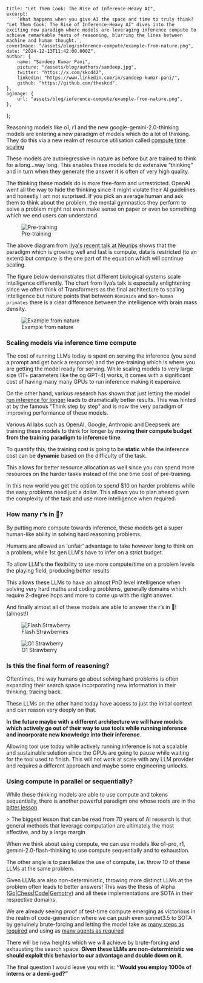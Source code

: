     title: "Let Them Cook: The Rise of Inference-Heavy AI",
    excerpt:
        `What happens when you give AI the space and time to truly think? "Let Them Cook: The Rise of Inference-Heavy AI" dives into the exciting new paradigm where models are leveraging inference compute to achieve remarkable feats of reasoning, blurring the lines between machine and human thought.`,
    coverImage: "/assets/blog/inference-compute/example-from-nature.png",
    date: "2024-12-13T11:42:00.000Z",
    author: {
        name: "Sandeep Kumar Pani",
        picture: "/assets/blog/authors/sandeep.jpg",
        twitter: "https://x.com/skcd42",
        linkedin: "https://www.linkedin.com/in/sandeep-kumar-pani/",
        github: "https://github.com/theskcd",
    },
    ogImage: {
        url: "assets/blog/inference-compute/example-from-nature.png",
    },
};

Reasoning models like o1, r1 and the new google-gemini-2.0-thinking models are entering a new paradigm of models which do a lot of thinking. They do this via a new realm of resource utilisation called [compute time scaling](https://aide.dev/blog/sota-bitter-lesson)

These models are autoregressive in nature as before but are trained to think for a long…way long. This enables these models to do extensive “thinking” and in turn when they generate the answer it is often of very high quality.

The thinking these models do is more free-form and unrestricted. OpenAI went all the way to hide the thinking since it might violate their AI guidelines and honestly I am not surprised. If you pick an average human and ask them to think about the problem, the mental gymnastics they perform to solve a problem might not even make sense on paper or even be something which we end users can understand.

<figure className="flex flex-col items-center">
    <img src="/assets/blog/inference-compute/example-from-nature.png" alt="Pre-training" className="w-full" />
    <figcaption className="pt-2 text-center font-semibold">
        Pre-training
    </figcaption>
</figure>

The above diagram from [Ilya's recent talk at Neurips](https://www.youtube.com/watch?v=WQQdd6qGxNs) shows that the paradigm which is growing well and fast is compute, data is restricted (to an extent) but compute is the one part of the equation which will continue scaling.

The figure below demonstrates that different biological systems scale intelligence differently. The chart from Ilya’s talk is especially enlightening since we often think of Transformers as the final architecture to scaling intelligence but nature points that between `Hominids` and `Non-human primates` there is a clear difference between the intelligence with brain mass density.  
<figure className="flex flex-col items-center">
    <img src="/assets/blog/inference-compute/example-from-nature.png" alt="Example from nature" className="w-full" />
    <figcaption className="pt-2 text-center font-semibold">
        Example from nature
    </figcaption>
</figure>

### Scaling models via inference time compute

The cost of running LLMs today is spent on serving the inference (you send a prompt and get back a response) and the pre-training which is where you are getting the model ready for serving. While scaling models to very large size (1T+ parameters like the og GPT-4) works, it comes with a significant cost of having many many GPUs to run inference making it expensive.

On the other hand, various research has shown that just letting the model [run inference for longer](https://arxiv.org/abs/2408.03314) leads to dramatically better results. This was hinted at by the famous “Think step by step” and is now the very paradigm of improving performance of these models.

Various AI labs such as OpenAI, Google, Anthropic and Deepseek are training these models to think for longer by **moving their compute budget from the training paradigm to inference time**.

To quantify this, the training cost is going to be **static** while the inference cost can be **dynamic** based on the difficulty of the task.   

This allows for better resource allocation as well since you can spend more resources on the harder tasks instead of the one time cost of pre-training.  

In this new world you get the option to spend $10 on harder problems while the easy problems need just a dollar. This allows you to plan ahead given the complexity of the task and use more intelligence when required.

### How many r’s in 🍓?

By putting more compute towards inference, these models get a super human-like ability in solving hard reasoning problems.

Humans are allowed an 'unfair' advantage to take however long to think on a problem, while 1st gen LLM's have to infer on a strict budget. 

To allow LLM's the flexibility to use more compute/time on a problem levels the playing field, producing better results.

This allows these LLMs to have an almost PhD level intelligence when solving very hard maths and coding problems, generally domains which require 2-degree hops and more to come up with the right answer.

And finally almost all of these models are able to answer the r’s in 🍓\! (almost\!)  
<figure className="flex flex-col items-center">
    <img src="/assets/blog/inference-compute/flash-r.png" alt="Flash Strawberry" className="w-full" />
    <figcaption className="pt-2 text-center font-semibold">
        Flash Strawberries
    </figcaption>
</figure>
<figure className="flex flex-col items-center">
    <img src="/assets/blog/inference-compute/o1-r.png" alt="O1 Strawberry" className="w-full" />
    <figcaption className="pt-2 text-center font-semibold">
        O1 Strawberry
    </figcaption>
</figure>

### Is this the final form of reasoning?

Oftentimes, the way humans go about solving hard problems is often expanding their search space incorporating new information in their thinking, tracing back.  

These LLMs on the other hand today have access to just the initial context and can reason very deeply on that.  

**In the future maybe with a different architecture we will have models which actively go out of their way to use tools while running inference and incorporate new knowledge into their inference**.

Allowing tool use today while actively running inference is not a scalable and sustainable solution since the GPUs are going to pause while waiting for the tool used to finish. This will not work at scale with any LLM provider and requires a different approach and maybe some engineering unlocks.

### Using compute in parallel or sequentially?

While these thinking models are able to use compute and tokens sequentially, there is another powerful paradigm one whose roots are in the [bitter lesson](http://www.incompleteideas.net/IncIdeas/BitterLesson.html)

\> The biggest lesson that can be read from 70 years of AI research is that general methods that leverage computation are ultimately the most effective, and by a large margin

When we think about using compute, we can use models like o1-pro, r1, gemini-2.0-flash-thinking to use compute sequentially and to exhaustion.  

The other angle is to parallelize the use of compute, i.e. throw 10 of these LLMs at the same problem.  

Given LLMs are also non-deterministic, throwing more distinct LLMs at the problem often leads to better answers\! This was the thesis of Alpha ([Go|Chess](https://deepmind.google/discover/blog/alphazero-shedding-new-light-on-chess-shogi-and-go/)|[Code](https://deepmind.google/discover/blog/competitive-programming-with-alphacode/)|[Gemotry](https://deepmind.google/discover/blog/alphageometry-an-olympiad-level-ai-system-for-geometry/)) and all these implementations are SOTA in their respective domains.

We are already seeing proof of test-time compute emerging as victorious in the realm of code-generation where we can push even sonnet3.5 to SOTA by genuinely brute-forcing and letting the model take as [many steps as required](https://aide.dev/blog/sota-bitter-lesson) and using as [many agents as required](https://arc.net/l/quote/suzczpbc)

There will be new heights which we will achieve by brute-forcing and exhausting the search space. **Given these LLMs are non-deterministic we should exploit this behavior to our advantage and double down on it.**

The final question I would leave you with is: **“Would you employ 1000s of interns or a demi-god?”**